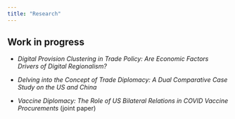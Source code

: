 ---
title: "Research"
---
## Work in progress 

- *Digital Provision Clustering in Trade Policy: Are Economic Factors Drivers of Digital Regionalism?*

- *Delving into the Concept of Trade Diplomacy: A Dual Comparative Case Study on the US and China*

- *Vaccine Diplomacy: The Role of US Bilateral Relations in COVID Vaccine Procurements* (joint paper)
